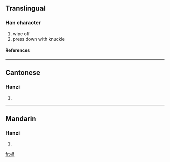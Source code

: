 {{see|搵}}

==Translingual==
===Han character===
{{Han char|rn=64|rad=手|as=09|sn=12|four=|canj=手日月廿 (QABT)}}
# wipe off
# press down with knuckle
====References====
{{Han ref|kx=0445.341|hdz=31916.030|uh=63FE|ud=25598}}
----
==Cantonese==
===Hanzi===
{{yue-hanzi|jyut=wan<sup>2</sup>|y=wan<sup>2</sup>}}
# {{defn|Cantonese}}
----
==Mandarin==
===Hanzi===
{{cmn-hanzi|tra=搵|pin=[[wèn]] (wen4)|wg=wen<sup>4</sup>}}
# {{defn|Mandarin}}

[[fr:揾]]